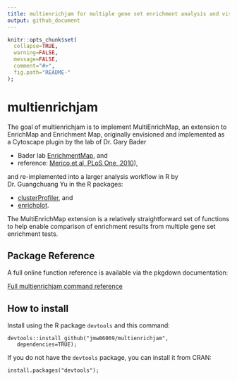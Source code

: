 ```yaml
---
title: multienrichjam for multiple gene set enrichment analysis and visualization
output: github_document
---
```


<!-- README.md is generated from README.Rmd. Please edit that file -->

```r
knitr::opts_chunk$set(
  collapse=TRUE,
  warning=FALSE,
  message=FALSE,
  comment="#>",
  fig.path="README-"
);
```
# multienrichjam

The goal of multienrichjam is to implement MultiEnrichMap,
an extension to EnrichMap and Enrichment Map, originally
envisioned and implemented as a Cytoscape plugin by the
lab of Dr. Gary Bader

* Bader lab [EnrichmentMap](https://www.baderlab.org/Software/EnrichmentMap), and
* reference: [Merico,et al, PLoS One, 2010](https://journals.plos.org/plosone/article?id=10.1371/journal.pone.0013984)),

and re-implemented into a larger analysis workflow in R
by Dr. Guangchuang Yu in the R packages:

* [clusterProfiler](https://bioconductor.org/packages/release/bioc/html/clusterProfiler.html), and
* [enrichplot](https://bioconductor.org/packages/release/bioc/html/enrichplot.html).

The MultiEnrichMap extension is a relatively straightforward set
of functions to help enable comparison of enrichment results from multiple
gene set enrichment tests.


## Package Reference

A full online function reference is available via the pkgdown
documentation:

[Full multienrichjam command reference](https://jmw86069.github.io/multienrichjam)


## How to install

Install using the R package `devtools` and this command:

```
devtools::install_github("jmw86069/multienrichjam",
   dependencies=TRUE);
```



If you do not have the `devtools` package, you can install it from CRAN:

```
install.packages("devtools");
```

